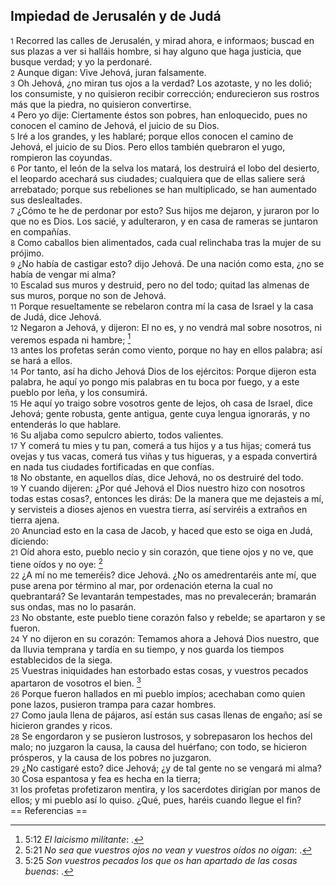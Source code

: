 == Impiedad de Jerusalén y de Judá ==

{{anchor|1}} <small>1</small> Recorred las calles de Jerusalén, y mirad ahora, e informaos; buscad en sus plazas a ver si halláis hombre, si hay alguno que haga justicia, que busque verdad; y yo la perdonaré.<br>
{{anchor|2}} <small>2</small> Aunque digan: Vive Jehová, juran falsamente.<br>
{{anchor|3}} <small>3</small> Oh Jehová, ¿no miran tus ojos a la verdad? Los azotaste, y no les dolió; los consumiste, y no quisieron recibir corrección; endurecieron sus rostros más que la piedra, no quisieron convertirse.<br>
{{anchor|4}} <small>4</small> Pero yo dije: Ciertamente éstos son pobres, han enloquecido, pues no conocen el camino de Jehová, el juicio de su Dios.<br>
{{anchor|5}} <small>5</small> Iré a los grandes, y les hablaré; porque ellos conocen el camino de Jehová, el juicio de su Dios. Pero ellos también quebraron el yugo, rompieron las coyundas.<br>
{{anchor|6}} <small>6</small> Por tanto, el león de la selva los matará, los destruirá el lobo del desierto, el leopardo acechará sus ciudades; cualquiera que de ellas saliere será arrebatado; porque sus rebeliones se han multiplicado, se han aumentado sus deslealtades.<br>
{{anchor|7}} <small>7</small> ¿Cómo te he de perdonar por esto? Sus hijos me dejaron, y juraron por lo que no es Dios. Los sacié, y adulteraron, y en casa de rameras se juntaron en compañías.<br>
{{anchor|8}} <small>8</small> Como caballos bien alimentados, cada cual relinchaba tras la mujer de su prójimo.<br>
{{anchor|9}} <small>9</small> ¿No había de castigar esto? dijo Jehová. De una nación como esta, ¿no se había de vengar mi alma?<br>
{{anchor|10}} <small>10</small> Escalad sus muros y destruid, pero no del todo; quitad las almenas de sus muros, porque no son de Jehová.<br>
{{anchor|11}} <small>11</small> Porque resueltamente se rebelaron contra mí la casa de Israel y la casa de Judá, dice Jehová.<br>
{{anchor|12}} <small>12</small> Negaron a Jehová, y dijeron: El no es, y no vendrá mal sobre nosotros, ni veremos espada ni hambre; <ref>5:12 ''El laicismo militante'': {{lib|LU|195|8|5}}.</ref><br>
{{anchor|13}} <small>13</small> antes los profetas serán como viento, porque no hay en ellos palabra; así se hará a ellos.<br>
{{anchor|14}} <small>14</small> Por tanto, así ha dicho Jehová Dios de los ejércitos: Porque dijeron esta palabra, he aquí yo pongo mis palabras en tu boca por fuego, y a este pueblo por leña, y los consumirá.<br>
{{anchor|15}} <small>15</small> He aquí yo traigo sobre vosotros gente de lejos, oh casa de Israel, dice Jehová; gente robusta, gente antigua, gente cuya lengua ignorarás, y no entenderás lo que hablare.<br>
{{anchor|16}} <small>16</small> Su aljaba como sepulcro abierto, todos valientes.<br>
{{anchor|17}} <small>17</small> Y comerá tu mies y tu pan, comerá a tus hijos y a tus hijas; comerá tus ovejas y tus vacas, comerá tus viñas y tus higueras, y a espada convertirá en nada tus ciudades fortificadas en que confías.<br>
{{anchor|18}} <small>18</small> No obstante, en aquellos días, dice Jehová, no os destruiré del todo.<br>
{{anchor|19}} <small>19</small> Y cuando dijeren: ¿Por qué Jehová el Dios nuestro hizo con nosotros todas estas cosas?, entonces les dirás: De la manera que me dejasteis a mí, y servisteis a dioses ajenos en vuestra tierra, así serviréis a extraños en tierra ajena.<br>
{{anchor|20}} <small>20</small> Anunciad esto en la casa de Jacob, y haced que esto se oiga en Judá, diciendo:<br>
{{anchor|21}} <small>21</small> Oíd ahora esto, pueblo necio y sin corazón, que tiene ojos y no ve, que tiene oídos y no oye: <ref>5:21 ''No sea que vuestros ojos no vean y vuestros oídos no oigan'': {{lib|LU|157|2|2}}.</ref><br>
{{anchor|22}} <small>22</small> ¿A mí no me temeréis? dice Jehová. ¿No os amedrentaréis ante mí, que puse arena por término al mar, por ordenación eterna la cual no quebrantará? Se levantarán tempestades, mas no prevalecerán; bramarán sus ondas, mas no lo pasarán.<br>
{{anchor|23}} <small>23</small> No obstante, este pueblo tiene corazón falso y rebelde; se apartaron y se fueron.<br>
{{anchor|24}} <small>24</small> Y no dijeron en su corazón: Temamos ahora a Jehová Dios nuestro, que da lluvia temprana y tardía en su tiempo, y nos guarda los tiempos establecidos de la siega.<br>
{{anchor|25}} <small>25</small> Vuestras iniquidades han estorbado estas cosas, y vuestros pecados apartaron de vosotros el bien. <ref>5:25 ''Son vuestros pecados los que os han apartado de las cosas buenas'': {{lib|LU|131|2|10}}.</ref><br>
{{anchor|26}} <small>26</small> Porque fueron hallados en mi pueblo impíos; acechaban como quien pone lazos, pusieron trampa para cazar hombres.<br>
{{anchor|27}} <small>27</small> Como jaula llena de pájaros, así están sus casas llenas de engaño; así se hicieron grandes y ricos.<br>
{{anchor|28}} <small>28</small> Se engordaron y se pusieron lustrosos, y sobrepasaron los hechos del malo; no juzgaron la causa, la causa del huérfano; con todo, se hicieron prósperos, y la causa de los pobres no juzgaron.<br>
{{anchor|29}} <small>29</small> ¿No castigaré esto? dice Jehová; ¿y de tal gente no se vengará mi alma?<br>
{{anchor|30}} <small>30</small> Cosa espantosa y fea es hecha en la tierra;<br>
{{anchor|31}} <small>31</small> los profetas profetizaron mentira, y los sacerdotes dirigían por manos de ellos; y mi pueblo así lo quiso. ¿Qué, pues, haréis cuando llegue el fin?<br>
== Referencias ==

<references />

